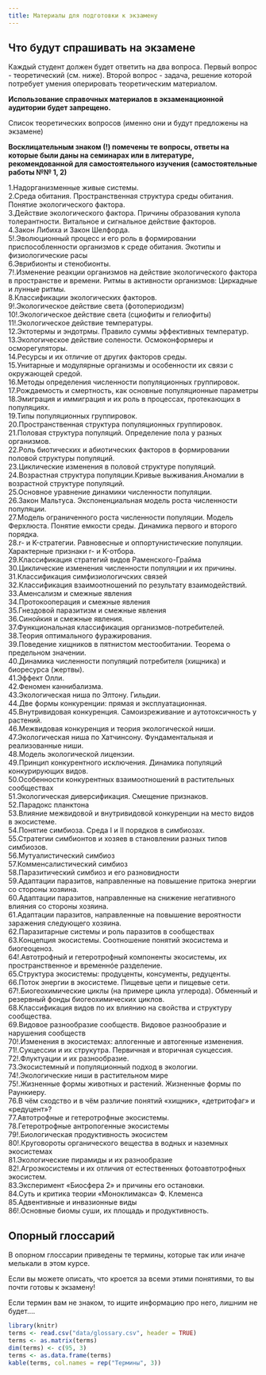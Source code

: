 ```yaml
---
title: Материалы для подготовки к экзамену
---
```


## Что будут спрашивать на экзамене

Каждый студент должен будет ответить на два вопроса. Первый вопрос - теоретический (см. ниже). Второй вопрос - задача, решение которой потребует умения оперировать теоретическим материалом.


**Использование справочных материалов в экзаменационной аудитории будет запрещено.**  

Список теоретических вопросов (именно они и будут предложены на экзамене)

**Восклицательным знаком (!) помечены те вопросы, ответы на которые были даны на семинарах или в литературе, рекомендованной для самостоятельного изучения (самостоятельные работы №№ 1, 2)**

1.Надорганизменные живые системы.     
2.Среда обитания. Пространственная структура среды обитания. Понятие экологического фактора.     
3.Действие экологического фактора. Причины образования купола толерантности. Витальное и сигнальное действие факторов.    
4.Закон Либиха и Закон Шелфорда.                     
5!.Эволюционный процесс и его роль в формировании приспособленности организмов к среде обитания. Экотипы и физиологические расы                       
6.Эврибионты и стенобионты.                          
7!.Изменение реакции организмов на действие экологического фактора в пространстве и времени. Ритмы в активности организмов: Циркадные и лунные ритмы.                     
8.Классификации экологических факторов.                
9!.Экологическое действие света (фотопериодизм)     
10!.Экологическое действие света (сциофиты и гелиофиты)                  
11!.Экологическое действие температуры.                    
12.Эктотермы и эндотрмы. Правило суммы эффективных температур.                    
13.Экологическое действие солености. Осмоконформеры и осморегуляторы.                      
14.Ресурсы и их отличие от других факторов среды.                     
15.Унитарные и модулярные организмы и особенности их связи с окружающей средой.                      
16.Методы определения численности популяционных группировок.           
17.Рождаемость и смертность, как основные популяционные параметры              
18.Эмиграция и иммиграция и их роль в процессах, протекающих в популяциях.                  
19.Типы популяционных группировок.              
20.Пространственная структура популяционных группировок.             
21.Половая структура популяций. Определение пола у разных организмов.               
22.Роль биотических и абиотических факторов в формировании половой структуры популяций.         
23.Циклические изменения в половой структуре популяций.              
24.Возрастная структура популяции.Кривые выживания.Аномалии в возрастной структуре популяций.              
25.Основное уравнение динамики численности популяции.              
26.Закон Мальтуса. Экспоненциальная модель роста численности популяции.              
27.Модель ограниченного роста численности популяции. Модель Ферхлюста. Понятие емкости среды. Динамика первого и второго порядка.              
28.r- и K-стратегии. Равновесные и оппортунистические популяции. Характерные признаки r- и K-отбора.              
29.Классификация стратегий видов Раменского-Грайма              
30.Циклические изменения численности популяции и их причины.              
31.Классификация симфизиологичских связей              
32.Классификация взаимоотношений по результату взаимодействий.              
33.Аменсализм и смежные явления              
34.Протокооперация и смежные явления              
35.Гнездовой паразитизм и смежные явления              
36.Cинойкия и смежные явления.              
37.Функциональная классификация организмов-потребителей.              
38.Теория оптимального фуражирования.              
39.Поведение хищников в пятнистом местообитании. Теорема о предельном значении.              
40.Динамика численности популяций потребителя (хищника) и биоресурса (жертвы).              
41.Эффект Олли.              
42.Феномен каннибализма.              
43.Экологическая ниша по Элтону. Гильдии.              
44.Две формы конкуренции: прямая и эксплуатационная.              
45.Внутривидовая конкуренция. Самоизреживание и аутотоксичность у растений.              
46.Межвидовая конкуренция и теория экологической ниши.              
47.Экологическая ниша по Хатчинсону. Фундаментальная и реализованные ниши.              
48.Модель экологической лицензии.              
49.Принцип конкурентного исключения. Динамика популяций конкурирующих видов.              
50.Особенности конкурентных взаимоотношений в растительных сообществах              
51.Экологическая диверсификация. Смещение признаков.              
52.Парадокс планктона              
53.Влияние межвидовой и внутривидовой конкуренции на место видов в экосистеме.              
54.Понятие симбиоза. Среда I и II порядков в симбиозах.              
55.Стратегии симбионтов и хозяев в становлении разных типов симбиозов.              
56.Мутуалистический симбиоз              
57.Комменсалистический симбиоз              
58.Паразитический симбиоз и его разновидности              
59.Адаптации паразитов, направленные на повышение притока энергии со стороны хозяина.              
60.Адаптации паразитов, направленные на снижение негативного влияния со стороны хозяина.              
61.Адаптации паразитов, направленные на повышение вероятности заражения следующего хозяина.              
62.Паразитарные системы и роль паразитов в сообществах              
63.Концепция экосистемы. Соотношение понятий экосистема и биогеоценоз.              
64!.Автотрофный и гетеротрофный компоненты экосистемы, их пространственное и временнóе разделение.              
65.Структура экосистемы: продуценты, консументы, редуценты.              
66.Поток энергии в экосистеме. Пищевые цепи и пищевые сети.              
67!.Биогеохимические циклы (на примере цикла углерода). Обменный и резервный фонды биогеохимических циклов.              
68.Классификация видов по их влиянию на свойства и структуру сообщества.              
69.Видовое разнообразие сообществ. Видовое разнообразие и нарушения сообществ              
70!.Изменения в экосистемах: аллогенные и автогенные изменения.              
71!.Cукцессии и их струкутра. Первичная и вторичная сукцессия.              
72!.Флуктуации и их разнообразие.              
73.Экосистемный и популяционный подход в экологии.              
74!.Экологические ниши в растительном мире              
75!.Жизненные формы животных и растений. Жизненные формы по Раункиеру.              
76.В чём сходство и в чём различие понятий «хищник», «детритофаг» и «редуцент»?              
77.Автотрофные и гетеротрофные экосистемы.              
78.Гетеротрофные антропогенные экосистемы              
79!.Биологическая продуктивность экосистем              
80!.Круговороты органического вещества в водных и наземных экосистемах              
81.Экологические пирамиды и их разнообразие              
82!.Агроэкосистемы и их отличия от естественных фотоавтотрофных экосистем.              
83.Эксперимент «Биосфера 2» и причины его остановки.              
84.Суть и критика теории «Моноклимакса» Ф. Клеменса              
85.Адвентивные и инвазионные виды              
86!.Основные биомы суши, их площадь и продуктивность.              



<!-- Список вопросов для биотехнологов -->

<!-- 1.Надорганизменные живые системы.       -->
<!-- 2.Среда обитания. Пространственная структура среды обитания. Понятие экологического фактора.    -->
<!-- 3.Действие экологического фактора. Причины образования купола толерантности. Витальное и сигнальное действие факторов.    -->
<!-- 4.Закон Либиха и Закон Шелфорда.    -->
<!-- 5.Эволюционный процесс и его роль в формировании приспособленности организмов к среде обитания. Экотипы и физиологические расы     -->
<!-- 6.Эврибионты и стенобионты.     -->
<!-- 7.Экологическое действие температуры.     -->
<!-- 8.Эктотермы и эндотрмы.     -->
<!-- 9.Экологическое действие солености. Осмоконформеры и осморегуляторы.     -->
<!-- 10.Рождаемость и смертность, как основные популяционные параметры     -->
<!-- 11.Эмиграция и иммиграция и их роль в процессах, протекающих в популяциях.     -->
<!-- 12.Типы популяционных группировок.     -->
<!-- 13.Пространственная структура популяционных группировок.     -->
<!-- 14.Половая структура популяций. Определение пола у разных организмов.     -->
<!-- 15.Роль биотических и абиотических факторов в формировании половой структуры популяций.     -->
<!-- 16.Возрастная структура популяции.Кривые выживания.Аномалии в возрастной структуре популяций.     -->
<!-- 17.Основное уравнение динамики численности популяции.     -->
<!-- 18.Закон Мальтуса. Экспоненциальная модель роста численности популяции.     -->
<!-- 19.Модель ограниченного роста численности популяции. Модель Ферхлюста. Понятие емкости среды. Динамика первого и второго порядка.     -->
<!-- 20.r- и K-стратегии. Равновесные и оппортунистические популяции. Характерные признаки r- и K-отбора. -->
<!-- 21.Циклические изменения численности популяции и их причины.     -->
<!-- 22.Классификация биотических взаимоотношений.     -->
<!-- 23.Аменсализм и смежные явления      -->
<!-- 24.Протокооперация и смежные явления     -->
<!-- 25.Гнездовой паразитизм и смежные явления     -->
<!-- 26.Cинойкия и смежные явления.     -->
<!-- 27.Функциональная классификация организмов-потребителей.     -->
<!-- 28.Теория оптимального фуражирования.     -->
<!-- 29.Поведение хищников в пятнистом местообитании. Теорема о предельном значении.     -->
<!-- 30.Динамика численности популяций потребителя (хищника) и биоресурса (жертвы).     -->
<!-- 31.Эффект Олли.      -->
<!-- 32.Феномен каннибализма.     -->
<!-- 33.Экологическая ниша по Элтону.      -->
<!-- 34.Две формы конкуренции: прямая и эксплуатационная.       -->
<!-- 35.Внутривидовая конкуренция. Самоизреживание и аутотоксичность у растений.      -->
<!-- 36.Межвидовая конкуренция и теория экологической ниши.      -->
<!-- 37.Экологическая ниша по Хатчинсону. Фундаментальная и реализованные ниши.      -->
<!-- 38.Модель экологической лицензии.      -->
<!-- 39.Принцип конкурентного исключения. Динамика популяционных группирововок конкурирующих видов.      -->
<!-- 40.Экологическая диверсификация. Смещение признаков.       -->
<!-- 41.Парадокс планктона      -->
<!-- 42.Понятие симбиоза. Среда I и II порядков в симбиозах.        -->
<!-- 43.Мутуалистический симбиоз      -->
<!-- 44.Комменсалистический симбиоз       -->
<!-- 45.Паразитический симбиоз и его разновидности       -->
<!-- 46.Адаптации паразитов, направленные на повышение притока энергии со стороны хозяина.       -->
<!-- 47.Адаптации паразитов, направленные на снижение негативного влияния со стороны хозяина.       -->
<!-- 48.Адаптации паразитов, направленные на повышение вероятности заражения следующего хозяина.       -->
<!-- 49.Паразитарные системы и роль паразитов в сообществах        -->
<!-- 50.Концепция экосистемы. Соотношение понятий экосистема и биогеоценоз.       -->
<!-- 51.Структура экосистемы: продуценты, консументы, редуценты.       -->
<!-- 52.Поток энергии в экосистеме. Пищевые цепи и пищевые сети.      -->
<!-- 53.Классификация видов по их влиянию на свойства и структуру сообщества.       -->
<!-- 54.Видовое разнообразие сообществ. Видовое разнообразие и нарушения сообществ       -->
<!-- 55.Изменения в экосистемах: аллогенные и автогенные изменения.       -->
<!-- 56.Cукцессии и их струкутра. Первичная и вторичная сукцессия.       -->
<!-- 57.Экологические пирамиды и их разнообразие      -->







## Опорный глоссарий {.smaller}

В опорном глоссарии приведены те термины, которые так или иначе мелькали в этом курсе. 

Если вы можете описать, что кроется за всеми этими понятиями, то вы почти готовы к экзамену!

Если термин вам не знаком, то ищите информацию про него, лишним не будет....

```r
library(knitr)
terms <- read.csv("data/glossary.csv", header = TRUE)
terms <- as.matrix(terms)
dim(terms) <- c(95, 3)
terms <- as.data.frame(terms)
kable(terms, col.names = rep("Термины", 3))
```


<!-- ```{r, echo=FALSE, message=FALSE} -->
<!-- library(readxl) -->
<!-- library(dplyr) -->

<!-- # exam_date <- "17 мая 1" -->
<!-- exam_date <- "17 мая 2" -->

<!-- students <- read_excel("data/Exam_2021_biotech_schedule.xlsx") -->

<!-- group <- students %>% filter(Date == exam_date) -->

<!-- files <- list.files("data/Bilets") -->

<!-- files_sample <- sample(files, nrow(group)) -->

<!-- task <- data.frame(Name = paste(group$Name), Link = paste("[Задача](data/Bilets/",files_sample,")", sep = "")) -->


<!-- ``` -->


<!-- ## Вопросы для экзамена -->

<!-- ```{r, echo=FALSE, message=FALSE} -->
<!-- kable(task, col.names = c("Ф.И.", "Задача для экзамена")) -->
<!-- ``` -->

